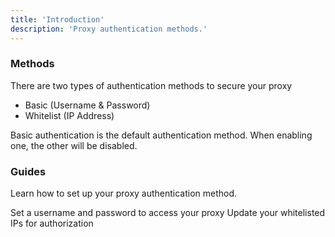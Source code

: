 ```yaml
---
title: 'Introduction'
description: 'Proxy authentication methods.'
---
```


### Methods

There are two types of authentication methods to secure your proxy

- Basic (Username & Password)
- Whitelist (IP Address)

<Info>Basic authentication is the default authentication method. When enabling one, the other will be disabled.</Info>

### Guides

Learn how to set up your proxy authentication method.

<CardGroup cols={2}>
    <Card title="Basic Authentication" icon="lock" href="/proxy-authentication/proxy-auth-basic">
        Set a username and password to access your proxy
    </Card>
    <Card title="Whitelist Authentication" icon="location-dot" href="/proxy-authentication/proxy-auth-whitelist">
        Update your whitelisted IPs for authorization
    </Card>
</CardGroup>
